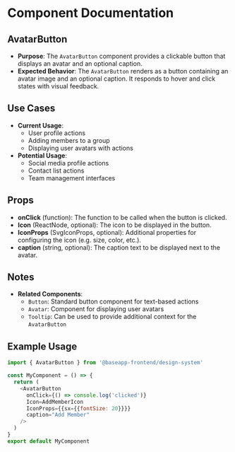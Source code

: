 
<Meta title="@baseapp-frontend | designSystem/Buttons/AvatarButton" />

# Component Documentation

## AvatarButton

- **Purpose**: The `AvatarButton` component provides a clickable button that displays an avatar and an optional caption.
- **Expected Behavior**: The `AvatarButton` renders as a button containing an avatar image and an optional caption. It responds to hover and click states with visual feedback.

## Use Cases

- **Current Usage**:
  - User profile actions
  - Adding members to a group
  - Displaying user avatars with actions
- **Potential Usage**:
  - Social media profile actions
  - Contact list actions
  - Team management interfaces

## Props

- **onClick** (function): The function to be called when the button is clicked.
- **Icon** (ReactNode, optional): The icon to be displayed in the button.
- **IconProps** (SvgIconProps, optional): Additional properties for configuring the icon (e.g. size, color, etc.).
- **caption** (string, optional): The caption text to be displayed next to the avatar.

## Notes

- **Related Components**:
  - `Button`: Standard button component for text-based actions
  - `Avatar`: Component for displaying user avatars
  - `Tooltip`: Can be used to provide additional context for the `AvatarButton`

## Example Usage

```javascript
import { AvatarButton } from '@baseapp-frontend/design-system'

const MyComponent = () => {
  return (
    <AvatarButton
      onClick={() => console.log('clicked')}
      Icon=AddMemberIcon
      IconProps={{sx={{fontSize: 20}}}}
      caption="Add Member"
    />
  )
}
export default MyComponent
